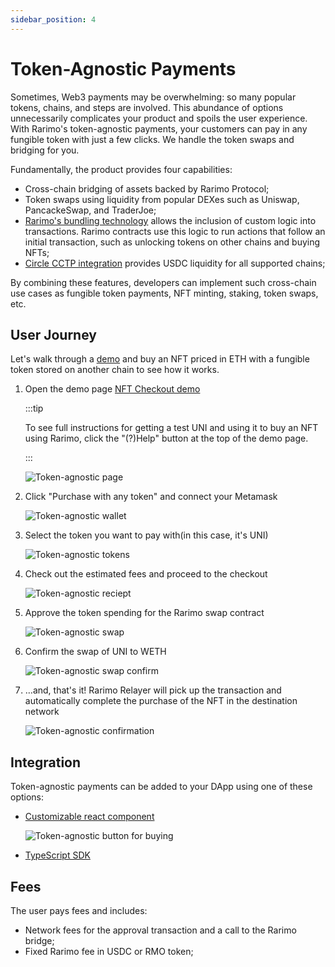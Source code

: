 ```yaml
---
sidebar_position: 4
---
```


# Token-Agnostic Payments

Sometimes, Web3 payments may be overwhelming: so many popular tokens, chains, and steps are involved. This abundance of options unnecessarily complicates your product and spoils the user experience. With Rarimo's token-agnostic payments, your customers can pay in any fungible token with just a few clicks. We handle the token swaps and bridging for you.

Fundamentally, the product provides four capabilities:

- Cross-chain bridging of assets backed by Rarimo Protocol;
- Token swaps using liquidity from popular DEXes such as Uniswap, PancackeSwap, and TraderJoe;
- [Rarimo's bundling technology](https://docs.rarimo.com/tutorials/bundling/) allows the inclusion of custom logic into transactions. Rarimo contracts use this logic to run actions that follow an initial transaction, such as unlocking tokens on other chains and buying NFTs;
- [Circle CCTP integration](https://docs.rarimo.com/use-cases/cctp) provides USDC liquidity for all supported chains;

By combining these features, developers can implement such cross-chain use cases as fungible token payments, NFT minting, staking, token swaps, etc.

## User Journey

Let's walk through a [demo](https://nft-checkout.rarimo.com/) and buy an NFT priced in ETH with a fungible token stored on another chain to see how it works.

1. Open the demo page [NFT Checkout demo](https://nft-checkout.rarimo.com/)

   :::tip

   To see full instructions for getting a test UNI and using it to buy an NFT using Rarimo, click the "(?)Help" button at the top of the demo page.

   :::

   ![Token-agnostic page](/img/token-agnostic-page.png)

2. Click "Purchase with any token" and connect your Metamask

   ![Token-agnostic wallet](/img/token-agnostic-walletconnection.png)

3. Select the token you want to pay with(in this case, it's UNI)

   ![Token-agnostic tokens](/img/token-agnostic-tokens.png)

4. Check out the estimated fees and proceed to the checkout

   ![Token-agnostic reciept](/img/token-agnostic-receipt.png)

5. Approve the token spending for the Rarimo swap contract

   ![Token-agnostic swap](/img/token-agnostic-swap.png)

6. Confirm the swap of UNI to WETH

   ![Token-agnostic swap confirm](/img/token-agnostic-swap-confirm.png)

7. …and, that's it! Rarimo Relayer will pick up the transaction and automatically complete the purchase of the NFT in the destination network

   ![Token-agnostic confirmation](/img/token-agnostic-confirmation.png)

## Integration

Token-agnostic payments can be added to your DApp using one of these options:

- [Customizable react component](/tutorials/creating-transactions#react-applications)

  ![Token-agnostic button for buying](/img/token-agnostic-button.png)

- [TypeScript SDK](/tutorials/creating-transactions#javascript)

## Fees

The user pays fees and includes:

- Network fees for the approval transaction and a call to the Rarimo bridge;
- Fixed Rarimo fee in USDC or RMO token;
